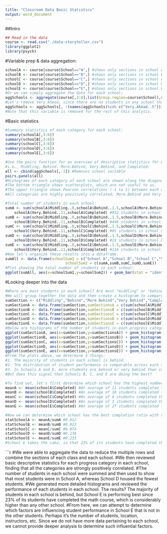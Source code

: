 ---
title: "Classroom Data Basic Statistics"
output: word_document
---
##Intro

```{r setup}
## Read in the data
course <- read.csv("./data-storyteller.csv")
library(ggplot2)
library(psych)
```
#Variable prep & data aggregation:
```{r variable prep}
schoolA <- course[course$School=="A",] #shows only sections in school A
schoolB <- course[course$School=="B",] #shows only sections in school B
schoolC <- course[course$School=="C",] #shows only sections in school C
schoolD <- course[course$School=="D",] #shows only sections in school D
schoolE <- course[course$School=="E",] #shows only sections in school E
#Or we can simply aggregate the data for each school:
aggSchools <- aggregate(course[,3:8],list(Group.region=course$School),sum)
#Let's remove Very Ahead, since there are no students in any school that are in this category.
aggSchools <- aggSchools[, !(names(aggSchools)%in% c("Very.Ahead..5"))]
#Note that this variable is removed for the rest of this analysis.
```
#Basic statistics
```{r basic statistics}
#Summary statistics of each category for each school:
summary(schoolA[,3:6])
summary(schoolB[,3:6])
summary(schoolC[,3:6])
summary(schoolD[,3:6])
summary(schoolE[,3:6])

#Use the pairs function for an overview of descriptive statistics for each category,
#i.e., Middling, Behind. More.Behind, Very.Behind, and Completed:
all <- cbind(aggSchools[,-1]) #Removes school variable
pairs.panels(all)
#Histograms of each category of each school are shown along the diagonal.
#The bottom triangle shows scatterplots, which are not useful to us.
#The upper triangle shows Pearson correlations (-1 to 1) between each category.
#All categories are highly positively correlated; More.Behind and Very.Behind categories are perfectly correlated.

#Total number of students in each school:
sumA <- sum(schoolA$Middling..0,schoolA$Behind..1.5,schoolA$More.Behind..6.10,
    schoolA$Very.Behind..11,schoolA$Completed) #932 students in school A
sumB <- sum(schoolB$Middling..0,schoolB$Behind..1.5,schoolB$More.Behind..6.10,
    schoolB$Very.Behind..11,schoolB$Completed) #446 students in school B
sumC <- sum(schoolC$Middling..0,schoolC$Behind..1.5,schoolC$More.Behind..6.10,
    schoolC$Very.Behind..11,schoolC$Completed) #85 students in school C
sumD <- sum(schoolD$Middling..0,schoolD$Behind..1.5,schoolD$More.Behind..6.10,
    schoolD$Very.Behind..11,schoolD$Completed) #22 students in school D
sumE <- sum(schoolE$Middling..0,schoolE$Behind..1.5,schoolE$More.Behind..6.10,
    schoolE$Very.Behind..11,schoolE$Completed) #116 students in school E
#Now let's organize these results into a dataframe.
sumAll <- data.frame(schoolSum1 = c("School A","School B","School C","School D","School E"), 
                           schoolSum2 = c(sumA,sumB,sumC,sumD,sumE))
#Plot showing the total number of students in each school:
ggplot(sumAll, aes(x=schoolSum1,y=schoolSum2)) + geom_bar(stat = "identity", color="black",fill="white")+ coord_cartesian(ylim=c(0, 1000)) + scale_y_continuous(breaks=seq(0,1000,200)) +  labs(title = "Number of Students in School", x = "School", y = "Number")
```
#Looking deeper into the data
```{r deeper look}
#Where are most students in each school? Are most "middling" or "behind"?
#We will group together the data and then create a histogram to compare each progress category of each school in a more detailed graph than the histograms generated above.
sumSection <- c("Middling","Behind","More Behind","Very Behind","Completed")
sumSectionA <- data.frame(sumSection,sumSectionsA = c(sum(schoolA$Middling..0),sum(schoolA$Behind..1.5),sum(schoolA$More.Behind..6.10),sum(schoolA$Very.Behind..11),sum(schoolA$Completed)))
sumSectionB <- data.frame(sumSection,sumSectionsB = c(sum(schoolB$Middling..0),sum(schoolB$Behind..1.5),sum(schoolB$More.Behind..6.10),sum(schoolB$Very.Behind..11),sum(schoolB$Completed)))
sumSectionC <- data.frame(sumSection,sumSectionsC = c(sum(schoolC$Middling..0),sum(schoolC$Behind..1.5),sum(schoolC$More.Behind..6.10),sum(schoolC$Very.Behind..11),sum(schoolC$Completed)))
sumSectionD <- data.frame(sumSection,sumSectionsD = c(sum(schoolD$Middling..0),sum(schoolD$Behind..1.5),sum(schoolD$More.Behind..6.10),sum(schoolD$Very.Behind..11),sum(schoolD$Completed)))
sumSectionE <- data.frame(sumSection,sumSectionsE = c(sum(schoolE$Middling..0),sum(schoolE$Behind..1.5),sum(schoolE$More.Behind..6.10),sum(schoolE$Very.Behind..11),sum(schoolE$Completed)))
#Below are histograms of the number of students in each progress category of each school (note that the sections are combined per school):
ggplot(sumSectionA, aes(x=sumSection,y=sumSectionsA)) + geom_histogram(stat="identity",bins=15, color="black",fill="white") + coord_cartesian(ylim=c(0, 500)) + scale_y_continuous(breaks=seq(0,500,50)) +  labs(title = "School A Progress Categories", x = "Progress Category", y = "Number")
ggplot(sumSectionB, aes(x=sumSection,y=sumSectionsB)) + geom_histogram(stat="identity",bins=15, color="black",fill="white") + coord_cartesian(ylim=c(0, 250)) + scale_y_continuous(breaks=seq(0,250,25)) +  labs(title = "School B Progress Categories", x = "Progress Category", y = "Number")
ggplot(sumSectionC, aes(x=sumSection,y=sumSectionsC)) + geom_histogram(stat="identity",bins=15, color="black",fill="white") + coord_cartesian(ylim=c(0, 50)) + scale_y_continuous(breaks=seq(0,50,10)) +  labs(title = "School C Progress Categories", x = "Progress Category", y = "Number")
ggplot(sumSectionD, aes(x=sumSection,y=sumSectionsD)) + geom_histogram(stat="identity",bins=15, color="black",fill="white") + coord_cartesian(ylim=c(0, 10)) + scale_y_continuous(breaks=seq(0,10,1)) +  labs(title = "School D Progress Categories", x = "Progress Category", y = "Number")
ggplot(sumSectionE, aes(x=sumSection,y=sumSectionsE)) + geom_histogram(stat="identity",bins=15, color="black",fill="white") + coord_cartesian(ylim=c(0, 70)) + scale_y_continuous(breaks=seq(0,70,10)) +  labs(title = "School E Progress Categories", x = "Progress Category", y = "Number")
#From the plots above, we determine 3 things:
#1. The majority of students in each school is behind.
#2. The distribution of student performance is comparable across each school in that the lowest number of students comprise More Behind and Middling in increasing order.
#3. In Schools A and D, more students are behind or very behind than completed, but in School B, C, and E, more students have completed than the course than those who are very behind.
#But does this signal that Schools B, C, and E are doing the best?

#To find out, let's first determine which school has the highest number of students who completed the course:
meanA <- mean(schoolA$Completed) #An average of 11 students completed the course in school A.
meanB <- mean(schoolB$Completed) #An average of 10 students completed the course in school B.
meanC <- mean(schoolC$Completed) #An average of 6 students completed the course in school B.
meanD <- mean(schoolD$Completed) #An average of 3 students completed the course in school B.
meanE <- mean(schoolE$Completed) #An average of 27 students completed the course in school B.

#Now we can determine which school has the best completion ratio with respect to overall number of students:
statSchoolA <- meanA/sumA #0.012
statSchoolB <- meanB/sumB #0.023
statSchoolC <- meanC/sumC #0.074
statSchoolD <- meanD/sumD #0.136
statSchoolE <- meanE/sumE #0.233
#School E takes the cake, in that 23% of its students have completed the math course so far, and we can argue that School E is doing the best.
```
```{r conclusion}
#We were able to aggregate the data to reduce the multiple rows and combine the sections of each class and each school.
#We then reviewed basic descriptive statistics for each progress category in each school, finding that all the categories are strongly positively correlated.
#The number of students in each school were summed and then used to show that most students were in School A, whereas School D housed the fewest students.
#We generated more detailed histograms and reviewed the performance of each students in each school. The results? The majority of students in each school is behind, but School E is performing best since 23% of its students have completed the math course, which is considerably higher than any other school.
#From here, we can attempt to determine which factors are influencing student performance in School E that is not in the other students. Perhaps it's the number of students, location, instructors, etc. Since we do not have more data pertaining to each school, we cannot provide deeper analysis to determine such influential factors.
